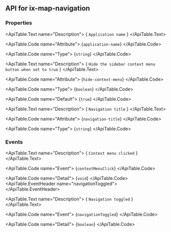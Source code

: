 
## API for ix-map-navigation

### Properties

<ApiTable id="property-applicationName">
  <ApiTable.PropertyHeader name="applicationName" singleFramework="">
  </ApiTable.PropertyHeader>

  <ApiTable.Text name="Description">
    { `Application name` }
  </ApiTable.Text>

  <ApiTable.Code name="Attribute">
    {`application-name`}
  </ApiTable.Code>

  <ApiTable.Code name="Type">
   {`string`}
  </ApiTable.Code>


</ApiTable>
<ApiTable id="property-hideContextMenu">
  <ApiTable.PropertyHeader name="hideContextMenu" singleFramework="">
  </ApiTable.PropertyHeader>

  <ApiTable.Text name="Description">
    { `Hide the sidebar context menu button when set to true` }
  </ApiTable.Text>

  <ApiTable.Code name="Attribute">
    {`hide-context-menu`}
  </ApiTable.Code>

  <ApiTable.Code name="Type">
   {`boolean`}
  </ApiTable.Code>

  <ApiTable.Code name="Default">
    {`true`}
  </ApiTable.Code>

</ApiTable>
<ApiTable id="property-navigationTitle">
  <ApiTable.PropertyHeader name="navigationTitle" singleFramework="">
  </ApiTable.PropertyHeader>

  <ApiTable.Text name="Description">
    { `Navigation title` }
  </ApiTable.Text>

  <ApiTable.Code name="Attribute">
    {`navigation-title`}
  </ApiTable.Code>

  <ApiTable.Code name="Type">
   {`string`}
  </ApiTable.Code>


</ApiTable>


### Events

<ApiTable id="event-contextMenuClick">
  <ApiTable.EventHeader name="contextMenuClick">
  </ApiTable.EventHeader>

  <ApiTable.Text name="Description">
    { `Context menu clicked` }
  </ApiTable.Text>

  <ApiTable.Code name="Event">
    {`contextMenuClick`}
  </ApiTable.Code>

  <ApiTable.Code name="Detail">
    {`void`}
  </ApiTable.Code>
</ApiTable>
<ApiTable id="event-navigationToggled">
  <ApiTable.EventHeader name="navigationToggled">
  </ApiTable.EventHeader>

  <ApiTable.Text name="Description">
    { `Navigation toggled` }
  </ApiTable.Text>

  <ApiTable.Code name="Event">
    {`navigationToggled`}
  </ApiTable.Code>

  <ApiTable.Code name="Detail">
    {`boolean`}
  </ApiTable.Code>
</ApiTable>


